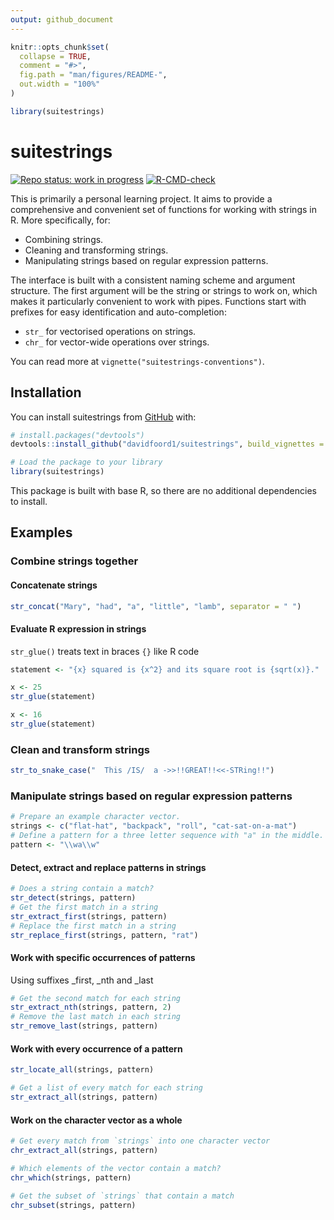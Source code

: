 ```yaml
---
output: github_document
---
```


<!-- README.md is generated from README.Rmd. Please edit that file -->

```r
knitr::opts_chunk$set(
  collapse = TRUE,
  comment = "#>",
  fig.path = "man/figures/README-",
  out.width = "100%"
)

library(suitestrings)
```

# suitestrings

<!-- badges: start -->

[![Repo status: work in progress](https://www.repostatus.org/badges/latest/wip.svg)](https://www.repostatus.org/#wip)
[![R-CMD-check](https://github.com/davidfoord1/suitestrings/actions/workflows/R-CMD-check.yaml/badge.svg)](https://github.com/davidfoord1/suitestrings/actions/workflows/R-CMD-check.yaml)
<!-- badges: end -->

This is primarily a personal learning project. It aims to provide a comprehensive and convenient set of functions for working with strings in R. More specifically, for:

-   Combining strings.
-   Cleaning and transforming strings.
-   Manipulating strings based on regular expression patterns.

The interface is built with a consistent naming scheme and argument structure. The first argument will be the string or strings to work on, which makes it particularly convenient to work with pipes. Functions start with prefixes for easy identification and auto-completion:

-   `str_` for vectorised operations on strings.
-   `chr_` for vector-wide operations over strings.

You can read more at `vignette("suitestrings-conventions")`.

## Installation

You can install suitestrings from [GitHub](https://github.com/) with:

``` r
# install.packages("devtools")
devtools::install_github("davidfoord1/suitestrings", build_vignettes = TRUE)

# Load the package to your library
library(suitestrings)
```

This package is built with base R, so there are no additional dependencies to install.

## Examples

### Combine strings together

#### Concatenate strings

```r
str_concat("Mary", "had", "a", "little", "lamb", separator = " ")
```

#### Evaluate R expression in strings

`str_glue()` treats text in braces `{}` like R code

```r
statement <- "{x} squared is {x^2} and its square root is {sqrt(x)}."

x <- 25
str_glue(statement)

x <- 16
str_glue(statement)
```

### Clean and transform strings

```r
str_to_snake_case("  This /IS/  a ->>!!GREAT!!<<-STRing!!")
```

### Manipulate strings based on regular expression patterns

```r
# Prepare an example character vector.
strings <- c("flat-hat", "backpack", "roll", "cat-sat-on-a-mat")
# Define a pattern for a three letter sequence with "a" in the middle.
pattern <- "\\wa\\w"
```

#### Detect, extract and replace patterns in strings

```r
# Does a string contain a match?
str_detect(strings, pattern)
# Get the first match in a string
str_extract_first(strings, pattern)
# Replace the first match in a string
str_replace_first(strings, pattern, "rat")
```

#### Work with specific occurrences of patterns

Using suffixes _first, _nth and _last

```r
# Get the second match for each string
str_extract_nth(strings, pattern, 2)
# Remove the last match in each string
str_remove_last(strings, pattern)
```

#### Work with every occurrence of a pattern

```r
str_locate_all(strings, pattern)

# Get a list of every match for each string
str_extract_all(strings, pattern)
```

#### Work on the character vector as a whole

```r
# Get every match from `strings` into one character vector
chr_extract_all(strings, pattern)

# Which elements of the vector contain a match?
chr_which(strings, pattern)

# Get the subset of `strings` that contain a match
chr_subset(strings, pattern)
```
